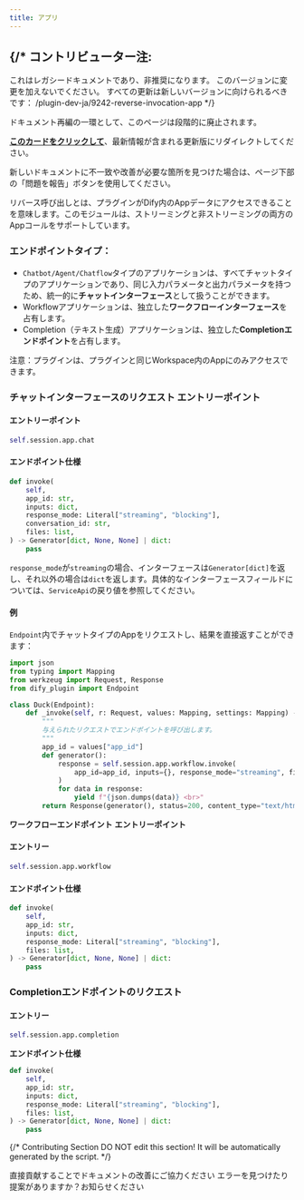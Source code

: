 ```yaml
---
title: アプリ
---
```




{/* 
  コントリビューター注:
  ----------------
  これはレガシードキュメントであり、非推奨になります。
  このバージョンに変更を加えないでください。
  すべての更新は新しいバージョンに向けられるべきです：
  /plugin-dev-ja/9242-reverse-invocation-app
*/}

<Card title="このドキュメントはまもなく非推奨になります" icon="circle-exclamation" href="/plugin-dev-ja/9242-reverse-invocation-app">
  <p>ドキュメント再編の一環として、このページは段階的に廃止されます。</p>
  
  <p><u><b>このカードをクリックして</b></u>、最新情報が含まれる更新版にリダイレクトしてください。</p>
  
  <p>新しいドキュメントに不一致や改善が必要な箇所を見つけた場合は、ページ下部の「問題を報告」ボタンを使用してください。</p>
</Card>

リバース呼び出しとは、プラグインがDify内のAppデータにアクセスできることを意味します。このモジュールは、ストリーミングと非ストリーミングの両方のAppコールをサポートしています。

### **エンドポイントタイプ：**

* `Chatbot/Agent/Chatflow`タイプのアプリケーションは、すべてチャットタイプのアプリケーションであり、同じ入力パラメータと出力パラメータを持つため、統一的に**チャットインターフェース**として扱うことができます。
* Workflowアプリケーションは、独立した**ワークフローインターフェース**を占有します。
* Completion（テキスト生成）アプリケーションは、独立した**Completionエンドポイント**を占有します。

注意：プラグインは、プラグインと同じWorkspace内のAppにのみアクセスできます。

### **チャットインターフェースのリクエスト** **エントリーポイント**

#### エントリーポイント

```python
self.session.app.chat
```

#### **エンドポイント仕様**

```python
def invoke(
    self,
    app_id: str,
    inputs: dict,
    response_mode: Literal["streaming", "blocking"],
    conversation_id: str,
    files: list,
) -> Generator[dict, None, None] | dict:
    pass
```

`response_mode`が`streaming`の場合、インターフェースは`Generator[dict]`を返し、それ以外の場合は`dict`を返します。具体的なインターフェースフィールドについては、`ServiceApi`の戻り値を参照してください。

#### **例**

`Endpoint`内でチャットタイプのAppをリクエストし、結果を直接返すことができます：

```python
import json
from typing import Mapping
from werkzeug import Request, Response
from dify_plugin import Endpoint

class Duck(Endpoint):
    def _invoke(self, r: Request, values: Mapping, settings: Mapping) -> Response:
        """
        与えられたリクエストでエンドポイントを呼び出します。
        """
        app_id = values["app_id"]
        def generator():
            response = self.session.app.workflow.invoke(
                app_id=app_id, inputs={}, response_mode="streaming", files=[]
            )
            for data in response:
                yield f"{json.dumps(data)} <br>"
        return Response(generator(), status=200, content_type="text/html")
```

**ワークフローエンドポイント** **エントリーポイント**

#### エントリー

```python
self.session.app.workflow
```

#### **エンドポイント仕様**

```python
def invoke(
    self,
    app_id: str,
    inputs: dict,
    response_mode: Literal["streaming", "blocking"],
    files: list,
) -> Generator[dict, None, None] | dict:
    pass
```

### **Completionエンドポイントのリクエスト**

#### エントリー

```python
self.session.app.completion
```

**エンドポイント仕様**

```python
def invoke(
    self,
    app_id: str,
    inputs: dict,
    response_mode: Literal["streaming", "blocking"],
    files: list,
) -> Generator[dict, None, None] | dict:
    pass
```

{/*
Contributing Section
DO NOT edit this section!
It will be automatically generated by the script.
*/}

<CardGroup cols="2">
    <Card
        title="このページを編集する"
        icon="pen-to-square"
        href="https://github.com/langgenius/dify-docs/edit/main/ja-jp/plugins/schema-definition/reverse-invocation-of-the-dify-service/app.mdx"
    >
        直接貢献することでドキュメントの改善にご協力ください
    </Card>
    <Card
        title="問題を報告する"
        icon="github"
        href="https://github.com/langgenius/dify-docs/issues/new?title=ドキュメントの問題%3A%20&body=%23%23%20問題の説明%0A%3C%21--%20発見した問題について簡単に説明してください%20--%3E%0A%0A%23%23%20ページリンク%0Ahttps%3A%2F%2Fgithub.com%2Flanggenius%2Fdify-docs%2Fblob%2Fmain%2Fja-jp/plugins/schema-definition/reverse-invocation-of-the-dify-service%2Fapp.mdx%0A%0A%23%23%20提案される変更%0A%3C%21--%20特定の変更案がある場合は、ここで説明してください%20--%3E%0A%0A%3C%21--%20ドキュメントの品質向上にご協力いただきありがとうございます！%20--%3E"
    >
        エラーを見つけたり提案がありますか？お知らせください
    </Card>
</CardGroup>
